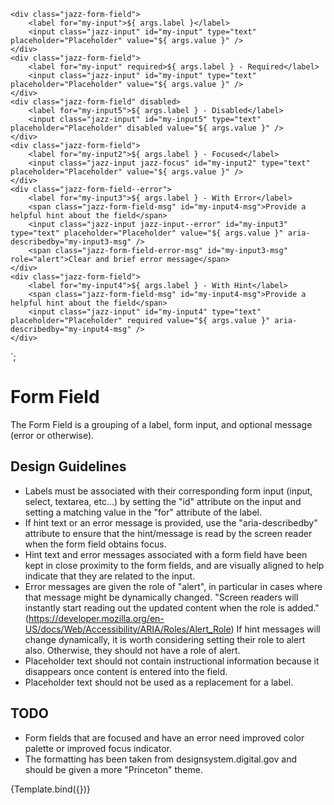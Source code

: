 
<Meta title="Components/Form Field" component="FormField" />

    <div class="jazz-form-field">
        <label for="my-input">${ args.label }</label>
        <input class="jazz-input" id="my-input" type="text" placeholder="Placeholder" value="${ args.value }" />
    </div>
    <div class="jazz-form-field">
        <label for="my-input" required>${ args.label } - Required</label>
        <input class="jazz-input" id="my-input" type="text" placeholder="Placeholder" value="${ args.value }" />
    </div>
    <div class="jazz-form-field" disabled>
        <label for="my-input5">${ args.label } - Disabled</label>
        <input class="jazz-input" id="my-input5" type="text" placeholder="Placeholder" disabled value="${ args.value }" />
    </div>
    <div class="jazz-form-field">
        <label for="my-input2">${ args.label } - Focused</label>
        <input class="jazz-input jazz-focus" id="my-input2" type="text" placeholder="Placeholder" value="${ args.value }" />
    </div>
    <div class="jazz-form-field--error">
        <label for="my-input3">${ args.label } - With Error</label>
        <span class="jazz-form-field-msg" id="my-input4-msg">Provide a helpful hint about the field</span>
        <input class="jazz-input jazz-input--error" id="my-input3" type="text" placeholder="Placeholder" value="${ args.value }" aria-describedby="my-input3-msg" />
        <span class="jazz-form-field-error-msg" id="my-input3-msg" role="alert">Clear and brief error message</span>
    </div>
    <div class="jazz-form-field">
        <label for="my-input4">${ args.label } - With Hint</label>
        <span class="jazz-form-field-msg" id="my-input4-msg">Provide a helpful hint about the field</span>
        <input class="jazz-input" id="my-input4" type="text" placeholder="Placeholder" required value="${ args.value }" aria-describedby="my-input4-msg" />
    </div>
`;

# Form Field

The Form Field is a grouping of a label, form input, and optional message (error or otherwise).

## Design Guidelines

* Labels must be associated with their corresponding form input (input, select, textarea, etc...) by setting the "id"
  attribute on the input and setting a matching value in the "for" attribute of the label.
* If hint text or an error message is provided, use the "aria-describedby" attribute to ensure that the hint/message
  is read by the screen reader when the form field obtains focus.
* Hint text and error messages associated with a form field have been kept in close proximity to the form fields, 
  and are visually aligned to help indicate that they are related to the input.
* Error messages are given the role of "alert", in particular in cases where that message might be dynamically changed.
  "Screen readers will instantly start reading out the updated content when the role is added." (https://developer.mozilla.org/en-US/docs/Web/Accessibility/ARIA/Roles/Alert_Role)
  If hint messages will change dynamically, it is worth considering setting their role to alert also.  Otherwise,
  they should not have a role of alert.
* Placeholder text should not contain instructional information because it disappears once content is entered into the
  field.
* Placeholder text should not be used as a replacement for a label.

## TODO

* Form fields that are focused and have an error need improved color palette or improved focus indicator.
* The formatting has been taken from designsystem.digital.gov and should be given a more "Princeton" theme.

<Canvas>
    <Story name="Basic" args={{
        label: "Field Label",
        value: ""
    }}>
      {Template.bind({})}
    </Story>
</Canvas>
